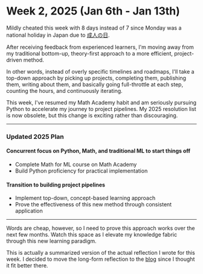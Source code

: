 # Week 2, 2025 (Jan 6th - Jan 13th)

Mildly cheated this week with 8 days instead of 7 since Monday was a national holiday in Japan due to [成人の日](https://en.wikipedia.org/wiki/Coming_of_Age_Day).

After receiving feedback from experienced learners, I'm moving away from my traditional bottom-up, theory-first approach to a more efficient, project-driven method.

In other words, instead of overly specific timelines and roadmaps, I'll take a top-down approach by picking up projects, completing them, publishing them, writing about them, and basically going full-throttle at each step, counting the hours, and continuously iterating.

This week, I've resumed my Math Academy habit and am seriously pursuing Python to accelerate my journey to project pipelines. My 2025 resolution list is now obsolete, but this change is exciting rather than discouraging.

---

### Updated 2025 Plan

#### Concurrent focus on Python, Math, and traditional ML to start things off

- Complete Math for ML course on Math Academy
- Build Python proficiency for practical implementation

#### Transition to building project pipelines

- Implement top-down, concept-based learning approach
- Prove the effectiveness of this new method through consistent application

---
Words are cheap, however, so I need to prove this approach works over the next few months. Watch this space as I elevate my knowledge fabric through this new learning paradigm.

This is actually a summarized version of the actual reflection I wrote for this week. I decided to move the long-form reflection to the [blog](/blog/my-2025-resolution) since I thought it fit better there.